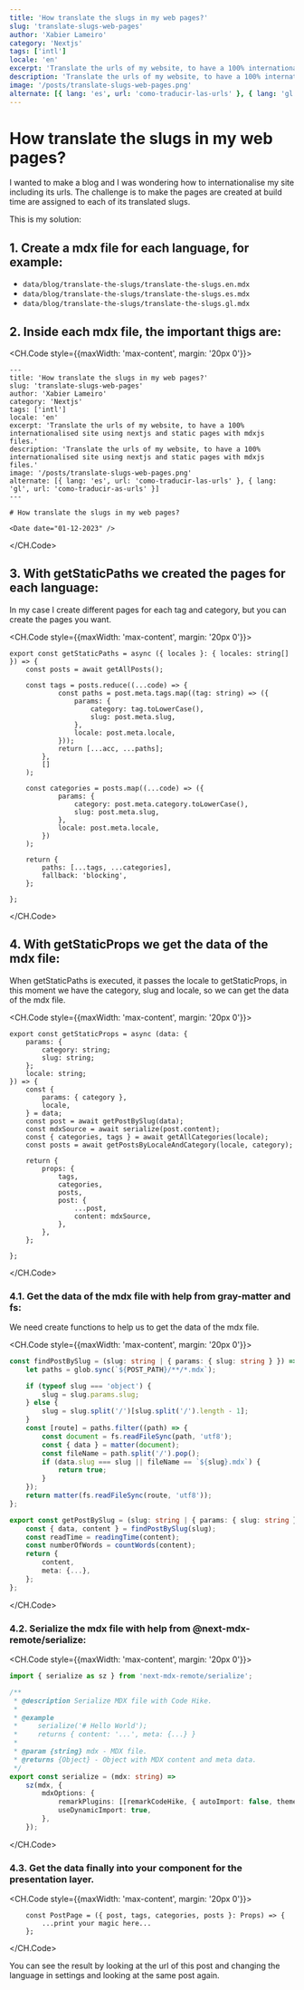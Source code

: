 ```yaml
---
title: 'How translate the slugs in my web pages?'
slug: 'translate-slugs-web-pages'
author: 'Xabier Lameiro'
category: 'Nextjs'
tags: ['intl']
locale: 'en'
excerpt: 'Translate the urls of my website, to have a 100% internationalised site using nextjs and static pages with mdxjs files.'
description: 'Translate the urls of my website, to have a 100% internationalised site using nextjs and static pages with mdxjs files.'
image: '/posts/translate-slugs-web-pages.png'
alternate: [{ lang: 'es', url: 'como-traducir-las-urls' }, { lang: 'gl', url: 'como-traducir-as-urls' }]
---
```


# How translate the slugs in my web pages?

<Date date="01-12-2023" />

<GoogleAdsense slot="6172794554" horizontal />

I wanted to make a blog and I was wondering how to internationalise my site including its urls.
The challenge is to make the pages are created at build time are assigned to each of its translated slugs.

This is my solution:

## 1. Create a mdx file for each language, for example:

-   `data/blog/translate-the-slugs/translate-the-slugs.en.mdx`
-   `data/blog/translate-the-slugs/translate-the-slugs.es.mdx`
-   `data/blog/translate-the-slugs/translate-the-slugs.gl.mdx`

## 2. Inside each mdx file, the important thigs are:

<CH.Code style={{maxWidth: 'max-content', margin: '20px 0'}}>

```mdx translate-the-slugs.en.mdx mark=3,7,11
---
title: 'How translate the slugs in my web pages?'
slug: 'translate-slugs-web-pages'
author: 'Xabier Lameiro'
category: 'Nextjs'
tags: ['intl']
locale: 'en'
excerpt: 'Translate the urls of my website, to have a 100% internationalised site using nextjs and static pages with mdxjs files.'
description: 'Translate the urls of my website, to have a 100% internationalised site using nextjs and static pages with mdxjs files.'
image: '/posts/translate-slugs-web-pages.png'
alternate: [{ lang: 'es', url: 'como-traducir-las-urls' }, { lang: 'gl', url: 'como-traducir-as-urls' }]
---

# How translate the slugs in my web pages?

<Date date="01-12-2023" />
```

</CH.Code>

## 3. With getStaticPaths we created the pages for each language:

In my case I create different pages for each tag and category, but you can create the pages you want.

<CH.Code style={{maxWidth: 'max-content', margin: '20px 0'}}>

```mdx translate-the-slugs.en.mdx mark=4,17
export const getStaticPaths = async ({ locales }: { locales: string[] }) => {
    const posts = await getAllPosts();

    const tags = posts.reduce((...code) => {
            const paths = post.meta.tags.map((tag: string) => ({
                params: {
                    category: tag.toLowerCase(),
                    slug: post.meta.slug,
                },
                locale: post.meta.locale,
            }));
            return [...acc, ...paths];
        },
        []
    );

    const categories = posts.map((...code) => ({
            params: {
                category: post.meta.category.toLowerCase(),
                slug: post.meta.slug,
            },
            locale: post.meta.locale,
        })
    );

    return {
        paths: [...tags, ...categories],
        fallback: 'blocking',
    };

};
```

</CH.Code>

## 4. With getStaticProps we get the data of the mdx file:

When getStaticPaths is executed, it passes the locale to getStaticProps, in this moment we have the category, slug and locale, so we can get the data of the mdx file.

<CH.Code style={{maxWidth: 'max-content', margin: '20px 0'}}>

```mdx translate-the-slugs.en.mdx mark=12,13,14,15
export const getStaticProps = async (data: {
    params: {
        category: string;
        slug: string;
    };
    locale: string;
}) => {
    const {
        params: { category },
        locale,
    } = data;
    const post = await getPostBySlug(data);
    const mdxSource = await serialize(post.content);
    const { categories, tags } = await getAllCategories(locale);
    const posts = await getPostsByLocaleAndCategory(locale, category);

    return {
        props: {
            tags,
            categories,
            posts,
            post: {
                ...post,
                content: mdxSource,
            },
        },
    };

};
```

</CH.Code>

### 4.1. Get the data of the mdx file with help from gray-matter and fs:

We need create functions to help us to get the data of the mdx file.

<CH.Code style={{maxWidth: 'max-content', margin: '20px 0'}}>

```ts findPostBySlug
const findPostBySlug = (slug: string | { params: { slug: string } }) => {
    let paths = glob.sync(`${POST_PATH}/**/*.mdx`);

    if (typeof slug === 'object') {
        slug = slug.params.slug;
    } else {
        slug = slug.split('/')[slug.split('/').length - 1];
    }
    const [route] = paths.filter((path) => {
        const document = fs.readFileSync(path, 'utf8');
        const { data } = matter(document);
        const fileName = path.split('/').pop();
        if (data.slug === slug || fileName == `${slug}.mdx`) {
            return true;
        }
    });
    return matter(fs.readFileSync(route, 'utf8'));
};
```

```ts getPostBySlug
export const getPostBySlug = (slug: string | { params: { slug: string } }) => {
    const { data, content } = findPostBySlug(slug);
    const readTime = readingTime(content);
    const numberOfWords = countWords(content);
    return {
        content,
        meta: {...},
    };
};
```

</CH.Code>

### 4.2. Serialize the mdx file with help from @next-mdx-remote/serialize:

<CH.Code style={{maxWidth: 'max-content', margin: '20px 0'}}>

```ts
import { serialize as sz } from 'next-mdx-remote/serialize';

/**
 * @description Serialize MDX file with Code Hike.
 *
 * @example
 *     serialize('# Hello World');
 *     returns { content: '...', meta: {...} }
 *
 * @param {string} mdx - MDX file.
 * @returns {Object} - Object with MDX content and meta data.
 */
export const serialize = (mdx: string) =>
    sz(mdx, {
        mdxOptions: {
            remarkPlugins: [[remarkCodeHike, { autoImport: false, theme }]],
            useDynamicImport: true,
        },
    });
```

</CH.Code>

### 4.3. Get the data finally into your component for the presentation layer.

<CH.Code style={{maxWidth: 'max-content', margin: '20px 0'}}>

```tsx [slug].tsx
    const PostPage = ({ post, tags, categories, posts }: Props) => {
        ...print your magic here...
    };
```

</CH.Code>

You can see the result by looking at the url of this post and changing the language in settings and looking at the same post again.
